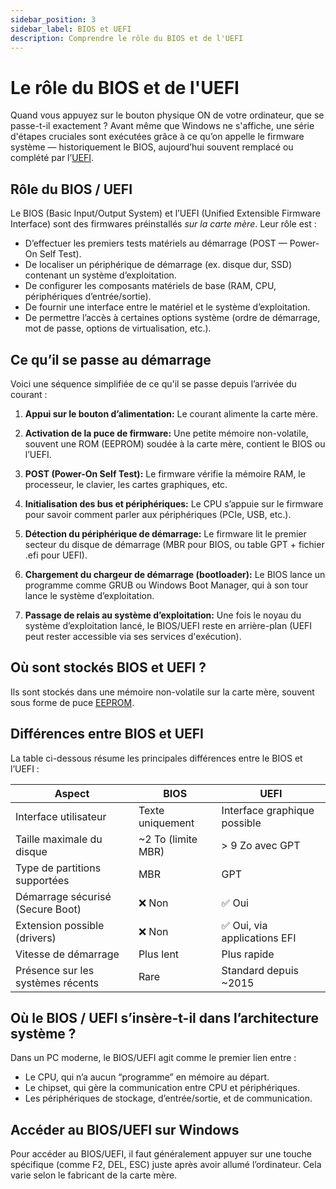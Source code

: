 ```yaml
---
sidebar_position: 3
sidebar_label: BIOS et UEFI
description: Comprendre le rôle du BIOS et de l'UEFI
---
```


# Le rôle du BIOS et de l'UEFI

Quand vous appuyez sur le bouton physique ON de votre ordinateur, que se passe-t-il
exactement ? Avant même que Windows ne s'affiche, une série d'étapes cruciales
sont exécutées grâce à ce qu’on appelle le firmware système — historiquement le
BIOS, aujourd’hui souvent remplacé ou complété par l’[UEFI](https://uefi.org/).

## Rôle du BIOS / UEFI

Le BIOS (Basic Input/Output System) et l’UEFI (Unified Extensible Firmware
Interface) sont des firmwares préinstallés *sur la carte mère*. Leur rôle est :

- D’effectuer les premiers tests matériels au démarrage (POST — Power-On Self Test).
- De localiser un périphérique de démarrage (ex. disque dur, SSD) contenant un système d’exploitation.
- De configurer les composants matériels de base (RAM, CPU, périphériques d’entrée/sortie).
- De fournir une interface entre le matériel et le système d’exploitation.
- De permettre l’accès à certaines options système (ordre de démarrage, mot de passe, options de virtualisation, etc.).

## Ce qu’il se passe au démarrage

Voici une séquence simplifiée de ce qu'il se passe depuis l’arrivée du courant
:

1. **Appui sur le bouton d’alimentation:** Le courant alimente la carte mère.

2. **Activation de la puce de firmware:** Une petite mémoire non-volatile, souvent une ROM (EEPROM) soudée à la carte mère, contient le BIOS ou l’UEFI.

3. **POST (Power-On Self Test):** Le firmware vérifie la mémoire RAM, le processeur, le clavier, les cartes graphiques, etc.

4. **Initialisation des bus et périphériques:** Le CPU s’appuie sur le firmware pour savoir comment parler aux périphériques (PCIe, USB, etc.).

5. **Détection du périphérique de démarrage:** Le firmware lit le premier secteur du disque de démarrage (MBR pour BIOS, ou table GPT + fichier .efi pour UEFI).

6. **Chargement du chargeur de démarrage (bootloader):** Le BIOS lance un programme comme GRUB ou Windows Boot Manager, qui à son tour lance le système d’exploitation.

7. **Passage de relais au système d’exploitation:** Une fois le noyau du système d’exploitation lancé, le BIOS/UEFI reste en arrière-plan (UEFI peut rester accessible via ses services d'exécution).

## Où sont stockés BIOS et UEFI ?

Ils sont stockés dans une mémoire non-volatile sur la carte mère, souvent sous
forme de puce [EEPROM](../semaine_01/acronymes.mdx).

## Différences entre BIOS et UEFI

La table ci-dessous résume les principales différences entre le BIOS et l’UEFI :

Aspect | BIOS | UEFI
------ | ---- | ----
Interface utilisateur | Texte uniquement | Interface graphique possible
Taille maximale du disque | ~2 To (limite MBR) | > 9 Zo avec GPT
Type de partitions supportées | MBR | GPT
Démarrage sécurisé (Secure Boot) | ❌ Non | ✅ Oui
Extension possible (drivers) | ❌ Non | ✅ Oui, via applications EFI
Vitesse de démarrage | Plus lent | Plus rapide
Présence sur les systèmes récents | Rare | Standard depuis ~2015

## Où le BIOS / UEFI s’insère-t-il dans l’architecture système ?

Dans un PC moderne, le BIOS/UEFI agit comme le premier lien entre :

- Le CPU, qui n’a aucun “programme” en mémoire au départ.
- Le chipset, qui gère la communication entre CPU et périphériques.
- Les périphériques de stockage, d’entrée/sortie, et de communication.

## Accéder au BIOS/UEFI sur Windows

Pour accéder au BIOS/UEFI, il faut généralement appuyer sur une touche
spécifique (comme F2, DEL, ESC) juste après avoir allumé l’ordinateur. Cela
varie selon le fabricant de la carte mère.
